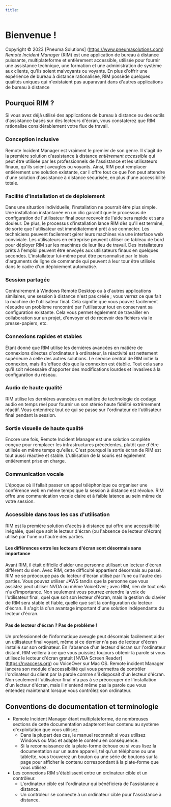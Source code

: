 ```yaml
---
title: 
---
```


# Bienvenue !
Copyright © 2023 [Pneuma Solutions] (https://www.pneumasolutions.com)  
*Remote Incident Manager* (RIM) est une application de bureau à distance puissante, multiplateforme et entièrement accessible, utilisée pour fournir une assistance technique, une formation et une administration de système aux clients, qu'ils soient malvoyants ou voyants. En plus d'offrir une expérience de bureau à distance rationalisée, RIM possède quelques qualités uniques qui n'existaient pas auparavant dans d'autres applications de bureau à distance
## Pourquoi RIM ?
Si vous avez déjà utilisé des applications de bureau à distance ou des outils d'assistance basés sur des lecteurs d'écran, vous constaterez que RIM rationalise considérablement votre flux de travail.
### Conception inclusive
Remote Incident Manager est vraiment le premier de son genre. Il s'agit de la première solution d'assistance à distance *entièrement accessible* qui peut être utilisée par les professionnels de l'assistance et les utilisateurs finaux, qu'ils soient aveugles ou voyants. Ainsi, RIM peut remplacer entièrement une solution existante, car il offre tout ce que l'on peut attendre d'une solution d'assistance à distance sécurisée, en plus d'une accessibilité totale.
### Facilité d'installation et de déploiement
Dans une situation individuelle, l'installation ne pourrait être plus simple. Une installation instantanée en un clic garantit que le processus de configuration de l'utilisateur final pour recevoir de l'aide sera rapide et sans douleur. De plus, le processus d'installation lance RIM dès qu'il est terminé, de sorte que l'utilisateur est immédiatement prêt à se connecter.
Les techniciens peuvent facilement gérer leurs machines via une interface web conviviale. Les utilisateurs en entreprise peuvent utiliser ce tableau de bord pour déployer RIM sur les machines de leur lieu de travail. Des installateurs prêts à l'emploi peuvent être envoyés aux utilisateurs finaux en quelques secondes. L'installateur lui-même peut être personnalisé par le biais d'arguments de ligne de commande qui peuvent à leur tour être utilisés dans le cadre d'un déploiement automatisé.
### Session partagée
Contrairement à Windows Remote Desktop ou à d'autres applications similaires, une session à distance n'est pas créée ; vous verrez ce que fait la machine de l'utilisateur final. Cela signifie que vous pouvez facilement résoudre un problème rencontré par l'utilisateur tout en conservant sa configuration existante. Cela vous permet également de travailler en collaboration sur un projet, d'envoyer et de recevoir des fichiers via le presse-papiers, etc.
### Connexions rapides et stables
Étant donné que RIM utilise les dernières avancées en matière de connexions directes d'ordinateur à ordinateur, la réactivité est nettement supérieure à celle des autres solutions. Le service central de RIM initie la connexion, mais il s'efface dès que la connexion est établie. Tout cela sans qu'il soit nécessaire d'apporter des modifications lourdes et invasives à la configuration du réseau.
### Audio de haute qualité
RIM utilise les dernières avancées en matière de technologie de codage audio en temps réel pour fournir un son stéréo haute fidélité extrêmement réactif. Vous entendrez tout ce qui se passe sur l'ordinateur de l'utilisateur final pendant la session.
### Sortie visuelle de haute qualité
Encore une fois, Remote Incident Manager est une solution complète conçue pour remplacer les infrastructures précédentes, plutôt que d'être utilisée en même temps qu'elles. C'est pourquoi la sortie écran de RIM est tout aussi réactive et stable. L'utilisation de la souris est également entièrement prise en charge.
### Communication vocale
L'époque où il fallait passer un appel téléphonique ou organiser une conférence web en même temps que la session à distance est révolue. RIM offre une communication vocale claire et à faible latence au sein même de votre session.
### Accessible dans *tous* les cas d'utilisation
RIM est la première solution d'accès à distance qui offre une accessibilité inégalée, quel que soit le lecteur d'écran (ou l'absence de lecteur d'écran) utilisé par l'une ou l'autre des parties.
#### Les différences entre les lecteurs d'écran sont désormais sans importance
Avant RIM, il était difficile d'aider une personne utilisant un lecteur d'écran différent du sien. Avec RIM, cette difficulté appartient désormais au passé. RIM ne se préoccupe pas du lecteur d'écran utilisé par l'une ou l'autre des parties. Vous pouvez utiliser JAWS tandis que la personne que vous assistez peut utiliser NVDA ou même VoiceOver ; avec RIM, rien de tout cela n'a d'importance. Non seulement vous pourrez entendre la voix de l'utilisateur final, quel que soit son lecteur d'écran, mais la gestion du clavier de RIM sera stable et fiable, quelle que soit la configuration du lecteur d'écran. Il s'agit là d'un avantage important d'une solution indépendante du lecteur d'écran.
#### Pas de lecteur d'écran ? Pas de problème !
Un professionnel de l'informatique aveugle peut désormais facilement aider un utilisateur final voyant, même si ce dernier n'a pas de lecteur d'écran installé sur son ordinateur. En l'absence d'un lecteur d'écran sur l'ordinateur distant, RIM veillera à ce que vous puissiez toujours obtenir la parole si vous utilisez le lecteur d'écran gratuit [NVDA Screen Reader] (https://nvaccess.org) ou VoiceOver sur Mac OS. Remote incident Manager lancera son module d'accessibilité qui vous permettra de contrôler l'ordinateur du client par la parole comme s'il disposait d'un lecteur d'écran. Non seulement l'utilisateur final n'a pas à se préoccuper de l'installation d'un lecteur d'écran, mais il n'entend même pas la parole que vous entendez maintenant lorsque vous contrôlez son ordinateur.
## Conventions de documentation et terminologie
* Remote Incident Manager étant multiplateforme, de nombreuses sections de cette documentation adapteront leur contenu au système d'exploitation que vous utilisez.
    * Dans la plupart des cas, le manuel reconnaît si vous utilisez Windows ou Mac et adapte le contenu en conséquence.
    * Si la reconnaissance de la plate-forme échoue ou si vous lisez la documentation sur un autre appareil, tel qu'un téléphone ou une tablette, vous trouverez un bouton ou une série de boutons sur la page pour afficher le contenu correspondant à la plate-forme que vous utilisez.
* Les connexions RIM s'établissent entre un ordinateur cible et un contrôleur.
    * L'ordinateur cible est l'ordinateur qui bénéficiera de l'assistance à distance.
    * Un contrôleur se connecte à un ordinateur cible pour l'assistance à distance.
